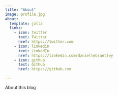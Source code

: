 ```yaml
---
title: "About"
image: profile.jpg
about:
  template: jolla
  links:
    - icon: twitter
      text: Twitter
      href: https://twitter.com
    - icon: linkedin
      text: LinkedIn
      href: https://linkedin.com/daniellebrantley
    - icon: github
      text: Github
      href: https://github.com

---
```


About this blog
